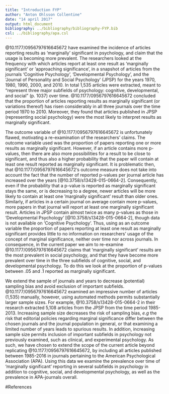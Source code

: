 ---
title: "Introduction FYP"
author: "Anton Ohlsson Collentine"
date: "14 april 2017"
output: html_document
bibliography: ../bibliography/bibliography-FYP.bib
csl: ../bibliography/apa.csl
---

@10.1177/0956797616645672 have examined the incidence of articles reporting results as 'marginally' significant in psychology, and claim that the usage is becoming more prevalent. The researchers looked at the frequency with which articles report at least one result as 'marginally significant' or 'approaching significance', in a snapshot of articles from the journals 'Cognitive Psychology', 'Developmental Psychology', and the 'Journal of Personality and Social Psychology' (JPSP) for the years 1970, 1980, 1990, 2000, and 2010. In total 1,535 articles were extracted, meant to "represent three major subfields of psychology: cognitive, developmental, and social" (p. 1037) over time. @10.1177/0956797616645672 concluded that the proportion of articles reporting results as marginally significant (or variations thereof) has risen considerably in all three journals over the time period 1970 to 2010. Moreover, they found that articles published in JPSP (representing social psychology) were the most likely to interpret results as marginally significant. 

The outcome variable of @10.1177/0956797616645672 is unfortunately flawed, motivating a re-examination of the researchers' claims. The outcome variable used was the proportion of papers reporting one or more results as marginally significant. However, if an article contains more p-values, then there are also more possibilities for a result to be close to significant, and thus also a higher probability that the paper will contain at least one result reported as marginally significant. It is problematic then, that @10.1177/0956797616645672's outcome measure does not take into account the fact that the number of reported p-values per journal article has increased over the years [@10.3758/s13428-015-0664-2]. Consequently, even if the probability that a p-value is reported as marginally significant stays the same, or is decreasing to a degree, newer articles will be more likely to contain at least one 'marginally significant' result than older ones. Similarly, if articles in a certain journal on average contain more p-values, more papers in that journal will report at least one marginally significant result. Articles in JPSP contain almost twice as many p-values as those in 'Developmental Psychology' [@10.3758/s13428-015-0664-2], though data is not available on 'Cognitive Psychology'. Thus, using as an outcome variable the proportion of papers reporting at least one result as marginally significant provides little to no information on researchers' usage of the concept of marginal significance, neither over time nor across journals. In consequence, in the current paper we aim to re-examine @10.1177/0956797616645672 claims that 'marginally significant' results are the most prevalent in social psychology, and that they have become more prevalent over time in the three subfields of cognitive, social, and developmental psychology. To do this we look at the proportion of p-values between .05 and .1 reported as marginally significant.

We extend the sample of journals and years to decrease (potential) sampling bias and avoid exclusion of important subfields. @10.1177/0956797616645672 examined an impressive number of articles (1,535) manually, however, using automated methods permits substantially larger sample sizes. For example, @10.3758/s13428-015-0664-2 in their research extracted 5,108 articles from the JPSP from the time period 1985-2013. Increasing sample size decreases the risk of sampling bias, _e.g_ the risk that editorial policies regarding marginal significance differ between the chosen journals and the journal population in general, or that examining a limited number of years leads to spurious results. In addition, increasing sample size permits inclusion of important subfields in psychology not previously examined, such as clinical, and experimental psychology. As such, we have chosen to extend the scope of the current article beyond replicating @10.1177/0956797616645672, by including all articles published between 1985-2016 in journals pertaining to the American Psychological Association (APA). Using this data we examine the prevalence over time of 'marginally significant' reporting in several subfields in psychology in addition to cognitive, social, and developmental psychology, as well as the prevalence in APA-journals overall.

#References

